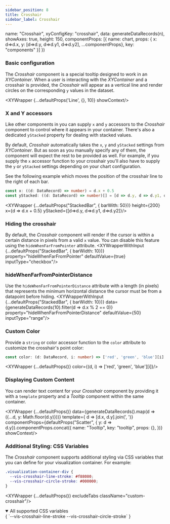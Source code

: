 ```yaml
---
sidebar_position: 8
title: Crosshair
sidebar_label: Crosshair
---
```


  name: "Crosshair",
  xyConfigKey: "crosshair",
  data: generateDataRecords(n),
  showAxes: true,
  height: 150,
  componentProps: [{ name: chart, props: { x: d=>d.x, y: [d=>d.y, d=>d.y1, d=>d.y2], ...componentProps}, key: "components" }]
})

### Basic configuration
The _Crosshair_ component is a special tooltip designed to work in an _XYContainer_.
When a user is interacting with the _XYContainer_ and a crosshair is provided, the _Crosshair_ will appear as a vertical line and render circles on the corresponding `y` values in the dataset.

<XYWrapper {...defaultProps('Line', {}, 10)} showContext/>

### X and Y accessors
Like other components in you can supply `x` and `y` accessors to the _Crosshair_ component to control where it appears in your container.
There's also a dedicated `yStacked` property for dealing with stacked values.

By default, _Crosshair_ automatically takes the `x`, `y` and `yStacked` settings from _XYContainer_.
But as soon as you manually specify any of them, the component will expect the rest to be provided as well. For example, if you supply
the `x` accessor function to your crosshair you'll also have to supply the `y` or `yStacked` settings depending on your chart configuration.

See the following example which moves the position of the crosshair line to the right of each bar.

```ts
const x: ((d: DataRecord) => number) = d.x + 0.5
const yStacked: ((d: DataRecord) => number)[] = [d => d.y, d => d.y1, d => d.y2]
```
<XYWrapper {...defaultProps("StackedBar", { barWith: 50})} height={200} x={d => d.x + 0.5} yStacked={[d=>d.y, d=>d.y1, d=>d.y2]}/>

### Hiding the crosshair
By default, the _Crosshair_ component will render if the cursor is within a certain distance in pixels from a valid `x` value.
You can disable this feature using the `hideWhenFarFromPointer` attribute.
<XYWrapperWithInput {...defaultProps("StackedBar", { barWidth: 10})} property="hideWhenFarFromPointer" defaultValue={true} inputType="checkbox"/>

### hideWhenFarFromPointerDistance
Use the `hideWhenFarFromPointerDistance` attribute with a length (in pixels) that represents the minimum horizontal distance the cursor must be from a datapoint before hiding.
<XYWrapperWithInput {...defaultProps("StackedBar", { barWidth: 10})} data={generateDataRecords(10).filter(d => d.x % 2 == 0)} property="hideWhenFarFromPointerDistance" defaultValue={50} inputType="range"/>

### Custom Color
Provide a `string` or color accessor function to the `color` attribute to customize the crosshair's point color:
```ts
const color: (d: DataRecord, i: number) => ['red', 'green', 'blue'][i]
```

<XYWrapper {...defaultProps()} color={(d, i) => ['red', 'green', 'blue'][i]}/>

### Displaying Custom Content
You can render text content for your _Crosshair_ component by providing it with a `template` property and a _Tooltip_ component within the same container.

<XYWrapper {...defaultProps()}
  data={generateDataRecords().map(d => ({...d, y: Math.floor(d.y)}))}
  template={ d => [d.x, d.y].join(', ')}
  componentProps={defaultProps("Scatter", { y: d => d.y}).componentProps.concat({
    name: "Tooltip",
    key: "tooltip",
    props: {},
  })}
  showContext/>

### Additional Styling: CSS Variables
The _Crosshair_ component supports additional styling via CSS variables that you can define for your visualization container. For example:

```css title="styles.css"
.visualization-container-div {
  --vis-crosshair-line-stroke: #f88080;
  --vis-crosshair-circle-stroke: #000000;
}
```
<XYWrapper {...defaultProps()} excludeTabs className="custom-crosshair"/>

<details open>
  <summary open>All supported CSS variables</summary>
  <CodeBlock language="css">{
`--vis-crosshair-line-stroke
--vis-crosshair-circle-stroke`
}</CodeBlock>
</details>

<PropTable name="VisCrosshair"/>
